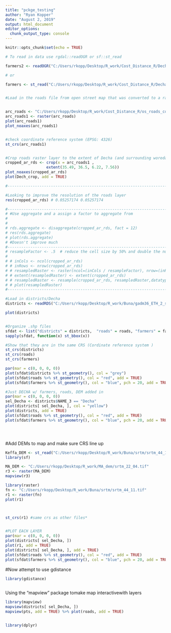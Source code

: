 ```yaml
---
title: "pckge_testing"
author: "Ryan Kopper"
date: "August 2, 2019"
output: html_document
editor_options: 
  chunk_output_type: console
---
```


```r
knitr::opts_chunk$set(echo = TRUE)

# To read in data use rgdal::readOGR or sf::st_read

farmers2 <- readOGR("C:/Users/rkopp/Desktop/R_work/Cost_Distance_R/Decha_Transect_Points/Decha_Transect_Points.shp")

# or

farmers <- st_read("C:/Users/rkopp/Desktop/R_work/Cost_Distance_R/Decha_Transect_Points/Decha_Transect_Points.shp")



```



```r
#Load in the roads file from open street map that was converted to a raster in ARC


arc_roads <- "C:/Users/rkopp/Desktop/R_work/Cost_Distance_R/os_roads_contents/OS_Roads_ras1.tif"
arc_roads1 <- raster(arc_roads)
plot(arc_roads1)
plot_noaxes(arc_roads1)


#check coordinate reference system (EPSG: 4326)
st_crs(arc_roads1)


#Crop roads raster layer to the extent of Decha (and surrounding woredas  )
cropped_ar_rds <- crop(x = arc_roads1 ,
                  extent(35.49, 36.5, 6.22, 7.56))
plot_noaxes(cropped_ar_rds)
plot(Dech_crop, add = TRUE)

#------------------------------------------------------------------------------

#Looking to improve the resolution of the roads layer
res(cropped_ar_rds) # 0.05257174 0.05257174

#------------------------------------------------------------------------------
# #Use aggregate and a assign a factor to aggregate from
# 
# 
# rds.aggregate <- disaggregate(cropped_ar_rds, fact = 12)
# res(rds.aggregate)
# plot(rds.aggregate)
# #Doesn't improve much
#-------------------------------------------------------------------------------
# resampleFactor <- .5  # reduce the cell size by 50% and double the number of rows and columns.      
#      
# # inCols <- ncol(cropped_ar_rds)
# # inRows <- nrow(cropped_ar_rds)
# # resampledRaster <- raster(ncol=(inCols / resampleFactor), nrow=(inRows / resampleFactor))
# # extent(resampledRaster) <- extent(cropped_ar_rds)
# # resampledRaster <- resample(cropped_ar_rds, resampledRaster,datatype="INT1U",method='bilinear',filename="testOutResamp.tif",overwrite=TRUE)
# # plot(resampledRaster)
#-----------------------------------------------------------------------------

#Load in districts/Decha
districts <- readRDS("C:/Users/rkopp/Desktop/R_work/Buna/gadm36_ETH_2_sp.rds")

plot(districts)


#Organize .shp files
sfdat <- list("districts" = districts,  "roads" = roads, "farmers" = farmers)
sapply(sfdat, function(x) st_bbox(x))

#Show that they are in the same CRS (Cordinate reference system )
st_crs(districts)
st_crs(roads)
st_crs(farmers)

par(mar = c(0, 0, 0, 0))
plot(sfdat$districts %>% st_geometry(), col = "grey")
plot(sfdat$roads %>% st_geometry(), col = "red", add = TRUE)
plot(sfdat$farmers %>% st_geometry(), col = "blue", pch = 20, add = TRUE)

#Just DECHA w/ farmers, roads, DEM added in
par(mar = c(0, 0, 0, 0))
sel_Decha <- districts$NAME_3 == "Decha"
plot(districts[ sel_Decha, ], col = "yellow")
plot(districts, add = TRUE)
plot(sfdat$roads %>% st_geometry(), col = "red", add = TRUE)
plot(sfdat$farmers %>% st_geometry(), col = "blue", pch = 20, add = TRUE)





```


#Add DEMs to map and make sure CRS line up
```r

Keffa_DEM <- st_read("C:/Users/rkopp/Desktop/R_work/Buna/srtm/srtm_44_11.tif")
library(sf)

MA_DEM <- "C:/Users/rkopp/Desktop/R_work/MA_dem/srtm_22_04.tif"
r3 <- raster(MA_DEM)
mapview(r3)

library(raster)
fn <- "C:/Users/rkopp/Desktop/R_work/Buna/srtm/srtm_44_11.tif"
r1 <- raster(fn)
plot(r1)



st_crs(r1) #same crs as other files*


#PLOT EACH LAYER
par(mar = c(0, 0, 0, 0))
plot(districts[ sel_Decha, ])
plot(r1, add = TRUE)
plot(districts[ sel_Decha, ], add = TRUE)
plot(sfdat$roads %>% st_geometry(), col = "red", add = TRUE)
plot(sfdat$farmers %>% st_geometry(), col = "blue", pch = 20, add = TRUE)

```


#Now attempt to use gdistance
```r
library(gdistance)



```

Using the "mapview" package tomake map interactivewith layers
```r

library(mapview)
mapview(districts[ sel_Decha, ])
mapview(pts, add = TRUE) %>% plot(roads, add = TRUE)


library(dplyr)


```


